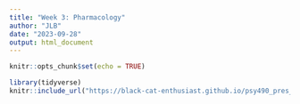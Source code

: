 ```yaml
---
title: "Week 3: Pharmacology"
author: "JLB"
date: "2023-09-28"
output: html_document
---
```


```r
knitr::opts_chunk$set(echo = TRUE)
```


```r
library(tidyverse)
knitr::include_url("https://black-cat-enthusiast.github.io/psy490_pres_week_3/")
```
